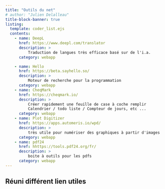 ```yaml
---
title: "Outils du net"
# author: "Julien Delalleau" 
title-block-banner: true
listing:
  template: coder_list.ejs
  contents:
    - name: DeepL
      href: https://www.deepl.com/translator
      description: >          
          Traduction de langues très efficace basé sur de l'i.a.        
      category: webapp  

    - name: Hello
      href: https://beta.sayhello.so/
      description: >
          Moteur de recherche pour la programmation
      category: webapp
    - name: CheqMark
      href: https://cheqmark.io/
      description: >
          Créer rapidement une feuille de case à coche remplir
          Calendrier / todo liste / Compteur de jours, etc ...
      category: webapp
    - name: Plot Digitizer
      href: https://apps.automeris.io/wpd/
      description: >
          très utile pour numériser des graphiques à partir d'images
      category: webapp
    - name: pdf24
      href: hhttps://tools.pdf24.org/fr/
      description: >
          boite à outils pour les pdfs
      category: webapp
---
```


## Réuni différent lien utiles

